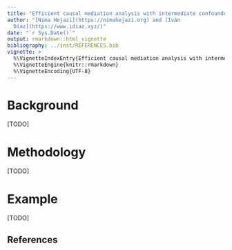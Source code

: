```yaml
---
title: "Efficient causal mediation analysis with intermediate confounders"
author: "[Nima Hejazi](https://nimahejazi.org) and [Iván
  Díaz](https://www.idiaz.xyz/)"
date: "`r Sys.Date()`"
output: rmarkdown::html_vignette
bibliography: ../inst/REFERENCES.bib
vignette: >
  %\VignetteIndexEntry{Efficient causal mediation analysis with intermediate confounders}
  %\VignetteEngine{knitr::rmarkdown}
  %\VignetteEncoding{UTF-8}
---
```


# Background

[TODO]

# Methodology

[TODO]

# Example

[TODO]

## References

